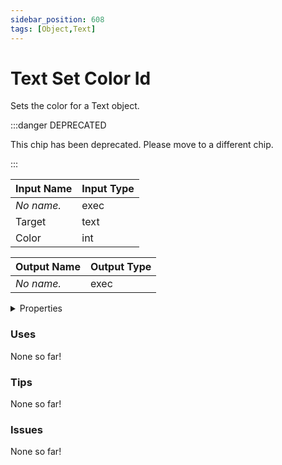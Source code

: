 ```yaml
---
sidebar_position: 608
tags: [Object,Text]
---
```


# Text Set Color Id

Sets the color for a Text object.

:::danger DEPRECATED

This chip has been deprecated. Please move to a different chip.

:::


<EsbSvg />

| Input Name | Input Type |
|-----------|-----------|
| *No name.* | exec |
| Target | text |
| Color | int |

| Output Name | Output Type |
|-----------|-----------|
| *No name.* | exec |


<details>
  <summary>Properties</summary>
  <div>
    <div>
    <table>
      <thead>
        <tr>
          <th>Is beta required?</th>
          <th>❌</th>
        </tr>
        <tr>
          <th>Is this chip a trolling risk?</th>
          <th>❌</th>
        </tr>
        <tr>
          <th>Chip UUID</th>
          <th>20b2528d-96a9-4be8-9782-aa75959f5232</th>
        </tr>
      </thead>
    </table>
    </div>
  </div>
</details>

### Uses

None so far!

### Tips

None so far!

### Issues

None so far!